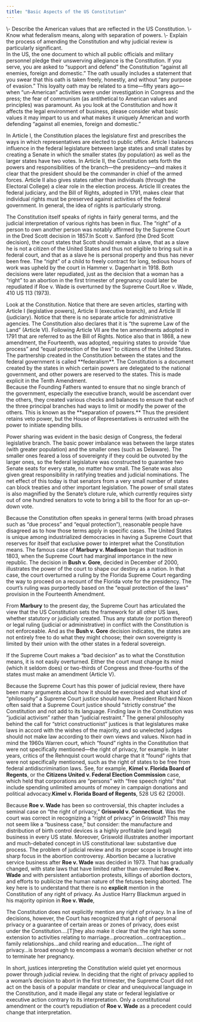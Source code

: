 ```yaml
---
title: "Basic Aspects of the US Constitution"
---
```

<div className="content-chunk" data-subsection-id = "Learning-Objectives-1pt">
<Info title="LEARNING OBJECTIVES">\- Describe the American values that are reflected in the US Constitution.  
\- Know what federalism means, along with separation of powers.  
\- Explain the process of amending the Constitution and why judicial review is particularly significant.</Info>
</div>
<div className="content-chunk" data-subsection-id = "The-Constitution-as-Reflecting-American-Values-45t">
In the US, the one document to which all public officials and military personnel pledge their unswerving allegiance is the Constitution. If you serve, you are asked to “support and defend” the Constitution “against all enemies, foreign and domestic.” The oath usually includes a statement that you swear that this oath is taken freely, honestly, and without “any purpose of evasion.” This loyalty oath may be related to a time—fifty years ago—when “un-American” activities were under investigation in Congress and the press; the fear of communism (as antithetical to American values and principles) was paramount. As you look at the Constitution and how it affects the legal environment of business, please consider what basic values it may impart to us and what makes it uniquely American and worth defending “against all enemies, foreign and domestic.” 

In Article I, the Constitution places the legislature first and prescribes the ways in which representatives are elected to public office. Article I balances influence in the federal legislature between large states and small states by creating a Senate in which the smaller states (by population) as well as the larger states have two votes. In Article II, the Constitution sets forth the powers and responsibilities of the branch—the presidency—and makes it clear that the president should be the commander in chief of the armed forces. Article II also gives states rather than individuals (through the Electoral College) a clear role in the election process. Article III creates the federal judiciary, and the Bill of Rights, adopted in 1791, makes clear that individual rights must be preserved against activities of the federal government. In general, the idea of rights is particularly strong.

The Constitution itself speaks of rights in fairly general terms, and the judicial interpretation of various rights has been in flux. The “right” of a person to own another person was notably affirmed by the Supreme Court in the Dred Scott decision in 1857.In Scott v. Sanford (the Dred Scott decision), the court states that Scott should remain a slave, that as a slave he is not a citizen of the United States and thus not eligible to bring suit in a federal court, and that as a slave he is personal property and thus has never been free. The “right” of a child to freely contract for long, tedious hours of work was upheld by the court in Hammer v. Dagenhart in 1918. Both decisions were later repudiated, just as the decision that a woman has a “right” to an abortion in the first trimester of pregnancy could later be repudiated if Roe v. Wade is overturned by the Supreme Court.Roe v. Wade, 410 US 113 (1973).
</div>
<div className="content-chunk" data-subsection-id = "General-Structure-of-the-Constitution-43t">
Look at the Constitution. Notice that there are seven articles, starting with Article I (legislative powers), Article II (executive branch), and Article III (judiciary). Notice that there is no separate article for administrative agencies. The Constitution also declares that it is “the supreme Law of the Land” (Article VI). Following Article VII are the ten amendments adopted in 1791 that are referred to as the Bill of Rights. Notice also that in 1868, a new amendment, the Fourteenth, was adopted, requiring states to provide “due process” and “equal protection of the laws” to citizens of the United States.
</div>
<div className="content-chunk" data-subsection-id = "Federalism-44t">
The partnership created in the Constitution between the states and the federal government is called **federalism**. The Constitution is a document created by the states in which certain powers are delegated to the national government, and other powers are reserved to the states. This is made explicit in the Tenth Amendment.
</div>
<div className="content-chunk" data-subsection-id = "Separation-of-Powers-and-Judicial-Review-46t">
Because the Founding Fathers wanted to ensure that no single branch of the government, especially the executive branch, would be ascendant over the others, they created various checks and balances to ensure that each of the three principal branches had ways to limit or modify the power of the others. This is known as the **separation of powers.** Thus the president retains veto power, but the House of Representatives is entrusted with the power to initiate spending bills.

Power sharing was evident in the basic design of Congress, the federal legislative branch. The basic power imbalance was between the large states (with greater population) and the smaller ones (such as Delaware). The smaller ones feared a loss of sovereignty if they could be outvoted by the larger ones, so the federal legislature was constructed to guarantee two Senate seats for every state, no matter how small. The Senate was also given great responsibility in ratifying treaties and judicial nominations. The net effect of this today is that senators from a very small number of states can block treaties and other important legislation. The power of small states is also magnified by the Senate’s cloture rule, which currently requires sixty out of one hundred senators to vote to bring a bill to the floor for an up-or-down vote.

Because the Constitution often speaks in general terms (with broad phrases such as “due process” and “equal protection”), reasonable people have disagreed as to how those terms apply in specific cases. The United States is unique among industrialized democracies in having a Supreme Court that reserves for itself that exclusive power to interpret what the Constitution means. The famous case of __Marbury v. Madison__ began that tradition in 1803, when the Supreme Court had marginal importance in the new republic. The decision in __Bush v. Gore__, decided in December of 2000, illustrates the power of the court to shape our destiny as a nation. In that case, the court overturned a ruling by the Florida Supreme Court regarding the way to proceed on a recount of the Florida vote for the presidency. The court’s ruling was purportedly based on the “equal protection of the laws” provision in the Fourteenth Amendment.

From __Marbury__ to the present day, the Supreme Court has articulated the view that the US Constitution sets the framework for all other US laws, whether statutory or judicially created. Thus any statute (or portion thereof) or legal ruling (judicial or administrative) in conflict with the Constitution is not enforceable. And as the __Bush v. Gore__ decision indicates, the states are not entirely free to do what they might choose; their own sovereignty is limited by their union with the other states in a federal sovereign.

If the Supreme Court makes a “bad decision” as to what the Constitution means, it is not easily overturned. Either the court must change its mind (which it seldom does) or two-thirds of Congress and three-fourths of the states must make an amendment (Article V).

Because the Supreme Court has this power of judicial review, there have been many arguments about how it should be exercised and what kind of “philosophy” a Supreme Court justice should have. President Richard Nixon often said that a Supreme Court justice should “strictly construe” the Constitution and not add to its language. Finding law in the Constitution was “judicial activism” rather than “judicial restraint.” The general philosophy behind the call for “strict constructionist” justices is that legislatures make laws in accord with the wishes of the majority, and so unelected judges should not make law according to their own views and values. Nixon had in mind the 1960s Warren court, which “found” rights in the Constitution that were not specifically mentioned—the right of privacy, for example. In later years, critics of the Rehnquist court would charge that it “found” rights that were not specifically mentioned, such as the right of states to be free from federal antidiscrimination laws. See, for example, __Kimel v. Florida Board of Regents__, or the __Citizens United v. Federal Election Commission__ case, which held that corporations are “persons” with “free speech rights” that include spending unlimited amounts of money in campaign donations and political advocacy.__Kimel v. Florida Board of Regents__, 528 US 62 (2000).

Because __Roe v. Wade__ has been so controversial, this chapter includes a seminal case on “the right of privacy,” __Griswold v. Connecticut__. Was the court was correct in recognizing a “right of privacy” in Griswold? This may not seem like a “business case,” but consider: the manufacture and distribution of birth control devices is a highly profitable (and legal) business in every US state. Moreover, Griswold illustrates another important and much-debated concept in US constitutional law: substantive due process. The problem of judicial review and its proper scope is brought into sharp focus in the abortion controversy. Abortion became a lucrative service business after __Roe v. Wade__ was decided in 1973. That has gradually changed, with state laws that have limited rather than overruled __Roe v. Wade__ and with persistent antiabortion protests, killings of abortion doctors, and efforts to publicize the human nature of the fetuses being aborted. The key here is to understand that there is no __explicit__ mention in the Constitution of any right of privacy. As Justice Harry Blackmun argued in his majority opinion in __Roe v. Wade__,

The Constitution does not explicitly mention any right of privacy. In a line of decisions, however, the Court has recognized that a right of personal privacy or a guarantee of certain areas or zones of privacy, does exist under the Constitution.…\[T\]hey also make it clear that the right has some extension to activities relating to marriage…procreation…contraception…family relationships…and child rearing and education.…The right of privacy…is broad enough to encompass a woman’s decision whether or not to terminate her pregnancy.

In short, justices interpreting the Constitution wield quiet yet enormous power through judicial review. In deciding that the right of privacy applied to a woman’s decision to abort in the first trimester, the Supreme Court did not act on the basis of a popular mandate or clear and unequivocal language in the Constitution, and it made illegal any state or federal legislative or executive action contrary to its interpretation. Only a constitutional amendment or the court’s repudiation of __Roe v. Wade__ as a precedent could change that interpretation.
</div>
